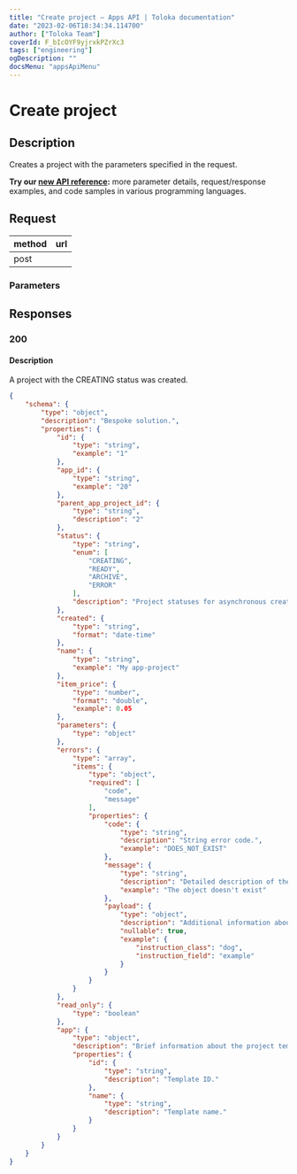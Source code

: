 ```yaml
---
title: "Create project — Apps API | Toloka documentation"
date: "2023-02-06T18:34:34.114700"
author: ["Toloka Team"]
coverId: F_bIcOYF9yjrxkPZrXc3
tags: ["engineering"]
ogDescription: ""
docsMenu: "appsApiMenu"
---
```



# Create project

## Description

Creates a project with the parameters specified in the request.

<Note mode="tip" title="Tip">

**Try our [new API reference](https://toloka.ai/docs/api/apps-reference/#post-/app-projects):** more parameter details, request/response examples, and code samples in various programming languages.

</Note>

## Request

method | url
----- | -----
post | <AppProjectsPostTable1/>

### Parameters

## Responses

### 200

#### Description

A project with the CREATING status was created.

<Cut title="application/json">

```json
{
    "schema": {
        "type": "object",
        "description": "Bespoke solution.",
        "properties": {
            "id": {
                "type": "string",
                "example": "1"
            },
            "app_id": {
                "type": "string",
                "example": "20"
            },
            "parent_app_project_id": {
                "type": "string",
                "description": "2"
            },
            "status": {
                "type": "string",
                "enum": [
                    "CREATING",
                    "READY",
                    "ARCHIVE",
                    "ERROR"
                ],
                "description": "Project statuses for asynchronous creation."
            },
            "created": {
                "type": "string",
                "format": "date-time"
            },
            "name": {
                "type": "string",
                "example": "My app-project"
            },
            "item_price": {
                "type": "number",
                "format": "double",
                "example": 0.05
            },
            "parameters": {
                "type": "object"
            },
            "errors": {
                "type": "array",
                "items": {
                    "type": "object",
                    "required": [
                        "code",
                        "message"
                    ],
                    "properties": {
                        "code": {
                            "type": "string",
                            "description": "String error code.",
                            "example": "DOES_NOT_EXIST"
                        },
                        "message": {
                            "type": "string",
                            "description": "Detailed description of the error.",
                            "example": "The object doesn't exist"
                        },
                        "payload": {
                            "type": "object",
                            "description": "Additional information about the error. May have a different structure for different errors.",
                            "nullable": true,
                            "example": {
                                "instruction_class": "dog",
                                "instruction_field": "example"
                            }
                        }
                    }
                }
            },
            "read_only": {
                "type": "boolean"
            },
            "app": {
                "type": "object",
                "description": "Brief information about the project template.",
                "properties": {
                    "id": {
                        "type": "string",
                        "description": "Template ID."
                    },
                    "name": {
                        "type": "string",
                        "description": "Template name."
                    }
                }
            }
        }
    }
}
```

</Cut>
